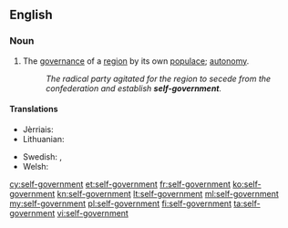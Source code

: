 ==English==

===Noun===
{{en-noun|head=[[self]]-[[government]]|-}}

# The [[governance]] of a [[region]] by its own [[populace]]; [[autonomy]].
#:''The radical party agitated for the region to secede from the confederation and establish '''self-government'''.''

====Translations====
{{trans-top|self-government}}
* Jèrriais: {{t|roa-jer|gouvèrnément dé sé|m}}
* Lithuanian: {{t+|lt|savivalda|f}}
{{trans-mid}}
* Swedish: {{t|sv|självstyre|n}}, {{t+|sv|autonomi|c}}
* Welsh: {{t+|cy|hunanlywodraeth}}
{{trans-bottom}}

[[cy:self-government]]
[[et:self-government]]
[[fr:self-government]]
[[ko:self-government]]
[[kn:self-government]]
[[lt:self-government]]
[[ml:self-government]]
[[my:self-government]]
[[pl:self-government]]
[[fi:self-government]]
[[ta:self-government]]
[[vi:self-government]]